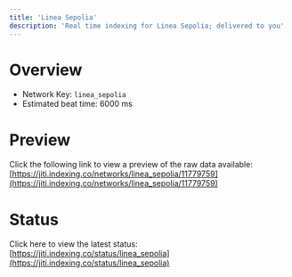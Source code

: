 ```yaml
---
title: 'Linea Sepolia'
description: 'Real time indexing for Linea Sepolia; delivered to you'
---
```


# Overview
- Network Key: `linea_sepolia`
- Estimated beat time: 6000 ms

# Preview
Click the following link to view a preview of the raw data available: [https://jiti.indexing.co/networks/linea_sepolia/11779759](https://jiti.indexing.co/networks/linea_sepolia/11779759)

# Status
Click here to view the latest status: [https://jiti.indexing.co/status/linea_sepolia](https://jiti.indexing.co/status/linea_sepolia)
